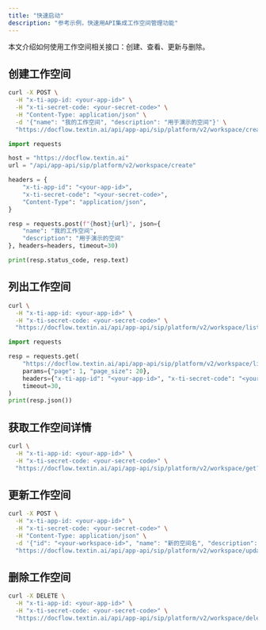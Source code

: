 ```yaml
---
title: "快速启动"
description: "参考示例，快速用API集成工作空间管理功能"
---
```


本文介绍如何使用工作空间相关接口：创建、查看、更新与删除。

## 创建工作空间

<CodeGroup>

```bash curl icon=terminal wrap
curl -X POST \
  -H "x-ti-app-id: <your-app-id>" \
  -H "x-ti-secret-code: <your-secret-code>" \
  -H "Content-Type: application/json" \
  -d '{"name": "我的工作空间", "description": "用于演示的空间"}' \
  "https://docflow.textin.ai/api/app-api/sip/platform/v2/workspace/create"
```

```python Python icon=python expandable lines
import requests

host = "https://docflow.textin.ai"
url = "/api/app-api/sip/platform/v2/workspace/create"

headers = {
    "x-ti-app-id": "<your-app-id>",
    "x-ti-secret-code": "<your-secret-code>",
    "Content-Type": "application/json",
}

resp = requests.post(f"{host}{url}", json={
    "name": "我的工作空间",
    "description": "用于演示的空间"
}, headers=headers, timeout=30)

print(resp.status_code, resp.text)
```

</CodeGroup>

## 列出工作空间

<CodeGroup>

```bash curl icon=terminal wrap
curl \
  -H "x-ti-app-id: <your-app-id>" \
  -H "x-ti-secret-code: <your-secret-code>" \
  "https://docflow.textin.ai/api/app-api/sip/platform/v2/workspace/list?page=1&page_size=20"
```

```python Python icon=python expandable lines
import requests

resp = requests.get(
    "https://docflow.textin.ai/api/app-api/sip/platform/v2/workspace/list",
    params={"page": 1, "page_size": 20},
    headers={"x-ti-app-id": "<your-app-id>", "x-ti-secret-code": "<your-secret-code>"},
    timeout=30,
)
print(resp.json())
```

</CodeGroup>

## 获取工作空间详情

```bash curl icon=terminal wrap
curl \
  -H "x-ti-app-id: <your-app-id>" \
  -H "x-ti-secret-code: <your-secret-code>" \
  "https://docflow.textin.ai/api/app-api/sip/platform/v2/workspace/get?id=<your-workspace-id>"
```

## 更新工作空间

```bash curl icon=terminal wrap
curl -X POST \
  -H "x-ti-app-id: <your-app-id>" \
  -H "x-ti-secret-code: <your-secret-code>" \
  -H "Content-Type: application/json" \
  -d '{"id": "<your-workspace-id>", "name": "新的空间名", "description": "新的描述"}' \
  "https://docflow.textin.ai/api/app-api/sip/platform/v2/workspace/update"
```

## 删除工作空间

```bash curl icon=terminal wrap
curl -X DELETE \
  -H "x-ti-app-id: <your-app-id>" \
  -H "x-ti-secret-code: <your-secret-code>" \
  "https://docflow.textin.ai/api/app-api/sip/platform/v2/workspace/delete?id=<your-workspace-id>"
```

